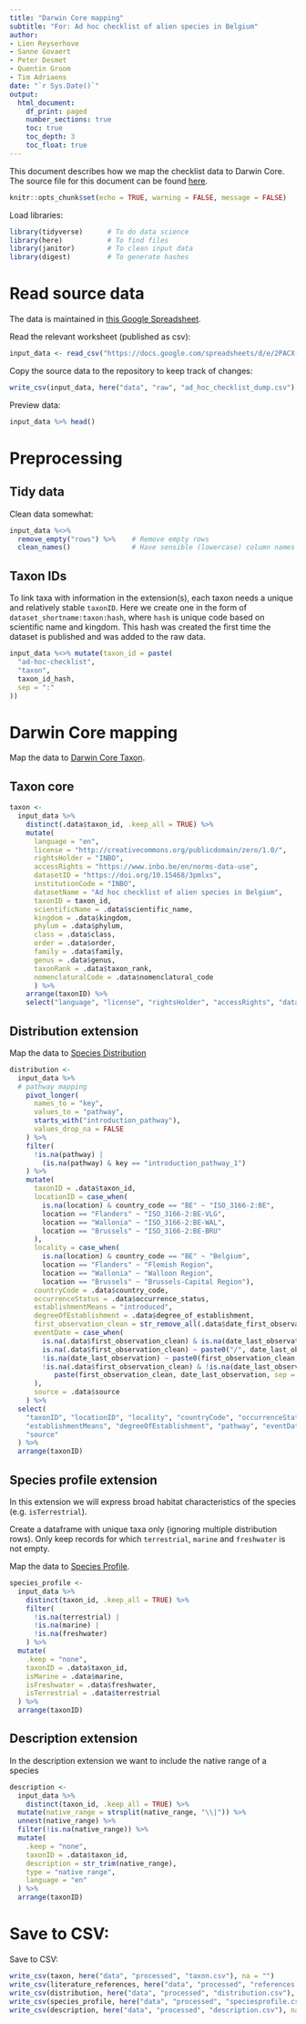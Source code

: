 ```yaml
---
title: "Darwin Core mapping"
subtitle: "For: Ad hoc checklist of alien species in Belgium"
author:
- Lien Reyserhove
- Sanne Govaert
- Peter Desmet
- Quentin Groom
- Tim Adriaens
date: "`r Sys.Date()`"
output:
  html_document:
    df_print: paged
    number_sections: true
    toc: true
    toc_depth: 3
    toc_float: true
---
```


This document describes how we map the checklist data to Darwin Core. The source file for this document can be found [here](https://docs.google.com/spreadsheets/d/1LeXXbry2ArK2rngsmFjz_xErwE1KwQ8ujtvHNmTVA6E/edit#gid=0).

```r
knitr::opts_chunk$set(echo = TRUE, warning = FALSE, message = FALSE)
```

Load libraries:

```r
library(tidyverse)      # To do data science
library(here)           # To find files
library(janitor)        # To clean input data
library(digest)         # To generate hashes
```

# Read source data

The data is maintained in [this Google Spreadsheet](https://docs.google.com/spreadsheets/d/1LeXXbry2ArK2rngsmFjz_xErwE1KwQ8ujtvHNmTVA6E/edit#gid=0).

Read the relevant worksheet (published as csv):

```r
input_data <- read_csv("https://docs.google.com/spreadsheets/d/e/2PACX-1vTl8IEk2fProQorMu5xKQPdMXl3OQp-c0f6eBXitv0BiVFZ3JSJCde0PtbFXuETgguf6vK8b43FDX1C/pub?gid=0&single=true&output=csv")
```
Copy the source data to the repository to keep track of changes:

```r
write_csv(input_data, here("data", "raw", "ad_hoc_checklist_dump.csv"), na = "")
```

Preview data: 

```r
input_data %>% head()
```

# Preprocessing

## Tidy data

Clean data somewhat:

```r
input_data %<>%
  remove_empty("rows") %>%    # Remove empty rows
  clean_names()               # Have sensible (lowercase) column names
```

## Taxon IDs

To link taxa with information in the extension(s), each taxon needs a unique and relatively stable `taxonID`. Here we create one in the form of `dataset_shortname:taxon:hash`, where `hash` is unique code based on scientific name and kingdom. This hash was created the first time the dataset is published and was added to the raw data.


```r
input_data %<>% mutate(taxon_id = paste(
  "ad-hoc-checklist",
  "taxon",
  taxon_id_hash,
  sep = ":"
))
```

# Darwin Core mapping

Map the data to [Darwin Core Taxon](http://rs.gbif.org/core/dwc_taxon_2015-04-24.xml).

## Taxon core

```r
taxon <-
  input_data %>% 
    distinct(.data$taxon_id, .keep_all = TRUE) %>% 
    mutate(
      language = "en",
      license = "http://creativecommons.org/publicdomain/zero/1.0/",
      rightsHolder = "INBO",
      accessRights = "https://www.inbo.be/en/norms-data-use",
      datasetID = "https://doi.org/10.15468/3pmlxs",
      institutionCode = "INBO",
      datasetName = "Ad hoc checklist of alien species in Belgium",
      taxonID = taxon_id,
      scientificName = .data$scientific_name,
      kingdom = .data$kingdom,
      phylum = .data$phylum,
      class = .data$class,
      order = .data$order,
      family = .data$family,
      genus = .data$genus,
      taxonRank = .data$taxon_rank,
      nomenclaturalCode = .data$nomenclatural_code
      ) %>% 
    arrange(taxonID) %>% 
    select("language", "license", "rightsHolder", "accessRights", "datasetID", "institutionCode", "datasetName", "taxonID", "scientificName", "kingdom", "phylum", "class", "order", "family", "genus", "taxonRank", "nomenclaturalCode")
```

## Distribution extension

Map the data to [Species Distribution](http://rs.gbif.org/extension/gbif/1.0/distribution.xml)

```r
distribution <- 
  input_data %>% 
  # pathway mapping
    pivot_longer(
      names_to = "key",
      values_to = "pathway",
      starts_with("introduction_pathway"),
      values_drop_na = FALSE
    ) %>% 
    filter(
      !is.na(pathway) |
        (is.na(pathway) & key == "introduction_pathway_1")
    ) %>% 
    mutate(
      taxonID = .data$taxon_id,
      locationID = case_when(
        is.na(location) & country_code == "BE" ~ "ISO_3166-2:BE",
        location == "Flanders" ~ "ISO_3166-2:BE-VLG",
        location == "Wallonia" ~ "ISO_3166-2:BE-WAL",
        location == "Brussels" ~ "ISO_3166-2:BE-BRU"
      ),
      locality = case_when(
        is.na(location) & country_code == "BE" ~ "Belgium",
        location == "Flanders" ~ "Flemish Region",
        location == "Wallonia" ~ "Walloon Region",
        location == "Brussels" ~ "Brussels-Capital Region"),
      countryCode = .data$country_code,
      occurrenceStatus = .data$occurrence_status,
      establishmentMeans = "introduced",
      degreeOfEstablishment = .data$degree_of_establishment,
      first_observation_clean = str_remove_all(.data$date_first_observation, ">"),
      eventDate = case_when(
        is.na(.data$first_observation_clean) & is.na(date_last_observation) ~ NA,
        is.na(.data$first_observation_clean) ~ paste0("/", date_last_observation),
        !is.na(date_last_observation) ~ paste0(first_observation_clean, "/"),
        !is.na(.data$first_observation_clean) & !is.na(date_last_observation) ~ 
           paste(first_observation_clean, date_last_observation, sep = "/")
      ),
      source = .data$source
    ) %>%
  select(
    "taxonID", "locationID", "locality", "countryCode", "occurrenceStatus",
    "establishmentMeans", "degreeOfEstablishment", "pathway", "eventDate",
    "source"
  ) %>%
  arrange(taxonID)
```

## Species profile extension

In this extension we will express broad habitat characteristics of the species (e.g. `isTerrestrial`).

Create a dataframe with unique taxa only (ignoring multiple distribution rows).
Only keep records for which `terrestrial`, `marine` and `freshwater` is not empty.

Map the data to [Species Profile](http://rs.gbif.org/extension/gbif/1.0/speciesprofile.xml).


```r
species_profile <- 
  input_data %>% 
    distinct(taxon_id, .keep_all = TRUE) %>% 
    filter(
      !is.na(terrestrial) |
      !is.na(marine) |
      !is.na(freshwater)
    ) %>% 
  mutate(
    .keep = "none",
    taxonID = .data$taxon_id,
    isMarine = .data$marine,
    isFreshwater = .data$freshwater,
    isTerrestrial = .data$terrestrial
  ) %>% 
  arrange(taxonID)
```

## Description extension

In the description extension we want to include the native range of a species

```r
description <- 
  input_data %>% 
    distinct(taxon_id, .keep_all = TRUE) %>% 
  mutate(native_range = strsplit(native_range, "\\|")) %>% 
  unnest(native_range) %>% 
  filter(!is.na(native_range)) %>% 
  mutate(
    .keep = "none",
    taxonID = .data$taxon_id,
    description = str_trim(native_range),
    type = "native range",
    language = "en"
  ) %>% 
  arrange(taxonID)
```

# Save to CSV:

Save to CSV:

```r
write_csv(taxon, here("data", "processed", "taxon.csv"), na = "")
write_csv(literature_references, here("data", "processed", "references.csv"), na = "")
write_csv(distribution, here("data", "processed", "distribution.csv"), na = "")
write_csv(species_profile, here("data", "processed", "speciesprofile.csv"), na = "")
write_csv(description, here("data", "processed", "description.csv"), na = "")
```
